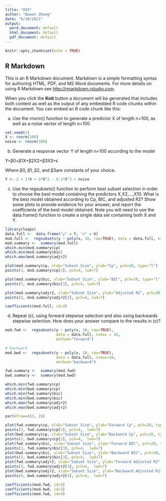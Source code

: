 ---
title: "AS5"
author: "Bowen Zheng"
date: "9/30/2021"
output:
  word_document: default
  html_document: default
  pdf_document: default
---

```{r setup, include=FALSE}
knitr::opts_chunk$set(echo = TRUE)
```

## R Markdown

This is an R Markdown document. Markdown is a simple formatting syntax for authoring HTML, PDF, and MS Word documents. For more details on using R Markdown see <http://rmarkdown.rstudio.com>.

When you click the **Knit** button a document will be generated that includes both content as well as the output of any embedded R code chunks within the document. You can embed an R code chunk like this:


(a) Use the rnorm() function to generate a predictor X of length n=100, as well as a noise vector of length n=100.
```{r}
set.seed(1)
X <- rnorm(100)
noise <- rnorm(100)
```
(b) Generate a response vector Y of length n=100 according to the model

Y=β0+β1X+β2X2+β3X3+ϵ

Where β0, β1, β2, and β3are constants of your choice.
```{r}
Y <- 2 + 1*X + 3*X^2 - 0.1*X^3 + noise
```
(c) Use the regsubsets() function to perform best subset selection in order to choose the best model containing the predictors X,X2,...,X10. What is the best model obtained according to Cp, BIC, and adjusted R2? Show some plots to provide evidence for your answer, and report the coefficients of the best model obtained. Note you will need to use the data.frame() function to create a single data set containing both X and Y.

```{r}
library(leaps)
data.full <-  data.frame("y" = Y, "x" = X)
mod.full <-  regsubsets(y ~ poly(x, 10, raw=TRUE), data = data.full, nvmax = 10)
mod.summary <-  summary(mod.full)
which.min(mod.summary$cp)
which.min(mod.summary$bic)
which.max(mod.summary$adjr2)
```
```{r}
plot(mod.summary$cp, xlab="Subset Size", ylab="Cp", pch=20, type="l")
points(3, mod.summary$cp[3], pch=4, lwd=7)
```

```{r}
plot(mod.summary$bic, xlab="Subset Size", ylab="BIC", pch=20, type="l")
points(3, mod.summary$bic[3], pch=4, lwd=7)
```
```{r}
plot(mod.summary$adjr2, xlab="Subset Size", ylab="Adjusted R2", pch=20, type="l")
points(3, mod.summary$adjr2[3], pch=4, lwd=7)
```
```{r}
coefficients(mod.full, id=3)
```

(d) Repeat (c), using forward stepwise selection and also using backwards stepwise selection. How does your answer compare to the results in (c)?

```{r}
mod.fwd <-  regsubsets(y ~ poly(x, 10, raw=TRUE), 
                       data = data.full, nvmax = 10, 
                       method="forward")

# backward
mod.bwd <-  regsubsets(y ~ poly(x, 10, raw=TRUE), 
                       data = data.full, nvmax=10, 
                       method="backward")

fwd.summary <-  summary(mod.fwd)
bwd.summary <-  summary(mod.bwd)

which.min(fwd.summary$cp)
which.min(bwd.summary$cp)
which.min(fwd.summary$bic)
which.min(bwd.summary$bic)
which.max(fwd.summary$adjr2)
which.max(bwd.summary$adjr2)
```

```{r}
par(mfrow=c(3, 2))

plot(fwd.summary$cp, xlab="Subset Size", ylab="Forward Cp", pch=20, type="l")
points(3, fwd.summary$cp[3], pch=4,  lwd=7)
plot(bwd.summary$cp, xlab="Subset Size", ylab="Backward Cp", pch=20, type="l")
points(3, bwd.summary$cp[3], pch=4,  lwd=7)
plot(fwd.summary$bic, xlab="Subset Size", ylab="Forward BIC", pch=20, type="l")
points(3, fwd.summary$bic[3], pch=4,  lwd=7)
plot(bwd.summary$bic, xlab="Subset Size", ylab="Backward BIC", pch=20, type="l")
points(3, bwd.summary$bic[3], pch=4,  lwd=7)
plot(fwd.summary$adjr2, xlab="Subset Size", ylab="Forward Adjusted R2", pch=20, type="l")
points(3, fwd.summary$adjr2[3], pch=4,  lwd=7)
plot(bwd.summary$adjr2, xlab="Subset Size", ylab="Backward Adjusted R2", pch=20, type="l")
points(4, bwd.summary$adjr2[4], pch=4,  lwd=7)
```

```{r}
coefficients(mod.fwd, id=3)
coefficients(mod.bwd, id=3)
coefficients(mod.fwd, id=4)
```
